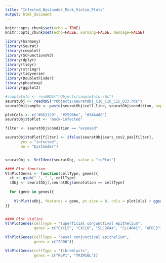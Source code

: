 ```yaml
---
title: "Infected_Bystander_Mock_Violin_Plots"
output: html_document
---
```


```r
knitr::opts_chunk$set(echo = TRUE)
knitr::opts_chunk$set(echo=FALSE, warning=FALSE, message=FALSE)
```

```r
library(harmony)
library(Seurat)
library(cowplot)
library(SCFunctionsV3)
library(dplyr)
library(tidyr)
library(stringr)
library(tidyverse)
library(DoubletFinder)
library(pheatmap)
library(ggplot2)
```


```r
#sampleInfo <- readRDS("rObjects/sampleInfo.rds")
seuratObj <- readRDS("rObjects/seuratObj_C16_C10_C15_D33.rds")
seuratObj$sample <- paste(seuratObj$cell_line, seuratObj$condition, sep = "_")
```


```r
plotCols <- c("#862120", "#2596be", "#34A488")
seuratObj$toPlot <- "mock-infected"

filter <- seuratObj$condition == "exposed"

seuratObj$toPlot[filter] <- ifelse(seuratObj$sars_cov2_pos[filter], 
       yes = "infected",
       no = "bystander")


seuratObj <- SetIdent(seuratObj, value = "toPlot")

#### Plot function
VlnPlotGenes <- function(cellType, genes){
  ct <- gsub(" ", "_", cellType)
  sObj <- seuratObj[,seuratObj$annotation == cellType]
  
  for (gene in genes){
    
    VlnPlot(sObj, features = gene, pt.size = 0, cols = plotCols) + ggsave(paste0("highRes/VlnPlots/vlnPlot_",ct, "_", gene, ".tiff"))
}}


#### Plot Violins
VlnPlotGenes(cellType = "superficial conjunctival epithelium",
             genes = c("CXCL5", "CXCL6", "SLC26A4", "SLC40A1", "WFDC2"))

VlnPlotGenes(cellType = "basal conjunctival epithelium",
             genes = c("FGD6"))

VlnPlotGenes(cellType = "fibroblasts",
             genes = c("RGP1", "TRIM16L"))



```

